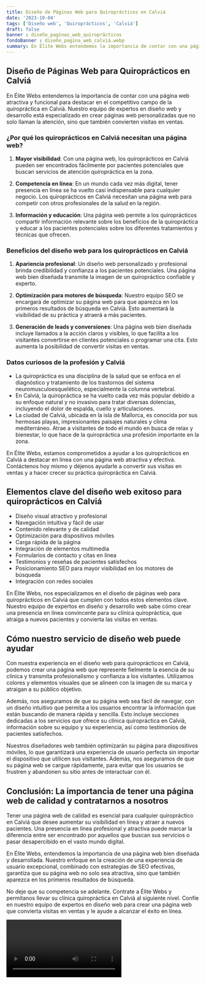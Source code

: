 ```yaml
---
title: Diseño de Páginas Web para Quiroprácticos en Calviá
date: '2023-10-04'
tags: ['Diseño web', 'Quiroprácticos', 'Calviá']
draft: false
banner : diseño_paginas_web_quiroprácticos
fondoBanner : diseño_pagina_web_calviá.webp
summary: En Élite Webs entendemos la importancia de contar con una página web atractiva y funcional para destacar en el competitivo campo de la quiropráctica en Calviá. Nuestro equipo de expertos en diseño web y desarrollo está especializado en crear páginas web personalizadas que no solo llaman la atención, sino que también convierten visitas en ventas. 
---
```


## Diseño de Páginas Web para Quiroprácticos en Calviá

En Élite Webs entendemos la importancia de contar con una página web atractiva y funcional para destacar en el competitivo campo de la quiropráctica en Calviá. Nuestro equipo de expertos en diseño web y desarrollo está especializado en crear páginas web personalizadas que no solo llaman la atención, sino que también convierten visitas en ventas. 

### ¿Por qué los quiroprácticos en Calviá necesitan una página web?

1. **Mayor visibilidad**: Con una página web, los quiroprácticos en Calviá pueden ser encontrados fácilmente por pacientes potenciales que buscan servicios de atención quiropráctica en la zona.

2. **Competencia en línea**: En un mundo cada vez más digital, tener presencia en línea se ha vuelto casi indispensable para cualquier negocio. Los quiroprácticos en Calviá necesitan una página web para competir con otros profesionales de la salud en la región.

3. **Información y educación**: Una página web permite a los quiroprácticos compartir información relevante sobre los beneficios de la quiropráctica y educar a los pacientes potenciales sobre los diferentes tratamientos y técnicas que ofrecen.

### Beneficios del diseño web para los quiroprácticos en Calviá

1. **Apariencia profesional**: Un diseño web personalizado y profesional brinda credibilidad y confianza a los pacientes potenciales. Una página web bien diseñada transmite la imagen de un quiropráctico confiable y experto.

2. **Optimización para motores de búsqueda**: Nuestro equipo SEO se encargará de optimizar su página web para que aparezca en los primeros resultados de búsqueda en Calviá. Esto aumentará la visibilidad de su práctica y atraerá a más pacientes.

3. **Generación de leads y conversiones**: Una página web bien diseñada incluye llamados a la acción claros y visibles, lo que facilita a los visitantes convertirse en clientes potenciales o programar una cita. Esto aumenta la posibilidad de convertir visitas en ventas.

### Datos curiosos de la profesión y Calviá

- La quiropráctica es una disciplina de la salud que se enfoca en el diagnóstico y tratamiento de los trastornos del sistema neuromusculoesquelético, especialmente la columna vertebral. 
- En Calviá, la quiropráctica se ha vuelto cada vez más popular debido a su enfoque natural y no invasivo para tratar diversas dolencias, incluyendo el dolor de espalda, cuello y articulaciones. 
- La ciudad de Calviá, ubicada en la isla de Mallorca, es conocida por sus hermosas playas, impresionantes paisajes naturales y clima mediterráneo. Atrae a visitantes de todo el mundo en busca de relax y bienestar, lo que hace de la quiropráctica una profesión importante en la zona.

En Élite Webs, estamos comprometidos a ayudar a los quiroprácticos en Calviá a destacar en línea con una página web atractiva y efectiva. Contáctenos hoy mismo y déjenos ayudarle a convertir sus visitas en ventas y a hacer crecer su práctica quiropráctica en Calviá.

<GifSeo />

<Cta />

## Elementos clave del diseño web exitoso para quiroprácticos en Calviá

- Diseño visual atractivo y profesional
- Navegación intuitiva y fácil de usar
- Contenido relevante y de calidad
- Optimización para dispositivos móviles
- Carga rápida de la página
- Integración de elementos multimedia
- Formularios de contacto y citas en línea
- Testimonios y reseñas de pacientes satisfechos
- Posicionamiento SEO para mayor visibilidad en los motores de búsqueda
- Integración con redes sociales

En Élite Webs, nos especializamos en el diseño de páginas web para quiroprácticos en Calviá que cumplen con todos estos elementos clave. Nuestro equipo de expertos en diseño y desarrollo web sabe cómo crear una presencia en línea convincente para su clínica quiropráctica, que atraiga a nuevos pacientes y convierta las visitas en ventas.

## Cómo nuestro servicio de diseño web puede ayudar

Con nuestra experiencia en el diseño web para quiroprácticos en Calviá, podemos crear una página web que represente fielmente la esencia de su clínica y transmita profesionalismo y confianza a los visitantes. Utilizamos colores y elementos visuales que se alineen con la imagen de su marca y atraigan a su público objetivo.

Además, nos aseguramos de que su página web sea fácil de navegar, con un diseño intuitivo que permita a los usuarios encontrar la información que están buscando de manera rápida y sencilla. Esto incluye secciones dedicadas a los servicios que ofrece su clínica quiropráctica en Calviá, información sobre su equipo y su experiencia, así como testimonios de pacientes satisfechos.

Nuestros diseñadores web también optimizarán su página para dispositivos móviles, lo que garantizará una experiencia de usuario perfecta sin importar el dispositivo que utilicen sus visitantes. Además, nos aseguramos de que su página web se cargue rápidamente, para evitar que los usuarios se frustren y abandonen su sitio antes de interactuar con él.

## Conclusión: La importancia de tener una página web de calidad y contratarnos a nosotros

Tener una página web de calidad es esencial para cualquier quiropráctico en Calviá que desee aumentar su visibilidad en línea y atraer a nuevos pacientes. Una presencia en línea profesional y atractiva puede marcar la diferencia entre ser encontrado por aquellos que buscan sus servicios o pasar desapercibido en el vasto mundo digital.

En Élite Webs, entendemos la importancia de una página web bien diseñada y desarrollada. Nuestro enfoque en la creación de una experiencia de usuario excepcional, combinado con estrategias de SEO efectivas, garantiza que su página web no solo sea atractiva, sino que también aparezca en los primeros resultados de búsqueda.

No deje que su competencia se adelante. Contrate a Élite Webs y permítanos llevar su clínica quiropráctica en Calviá al siguiente nivel. Confíe en nuestro equipo de expertos en diseño web para crear una página web que convierta visitas en ventas y le ayude a alcanzar el éxito en línea.

<Video />

<CtaBot job='Quiroprácticos' city='Calviá'/>

<Gmaps query='Calviá+españa+maps' />